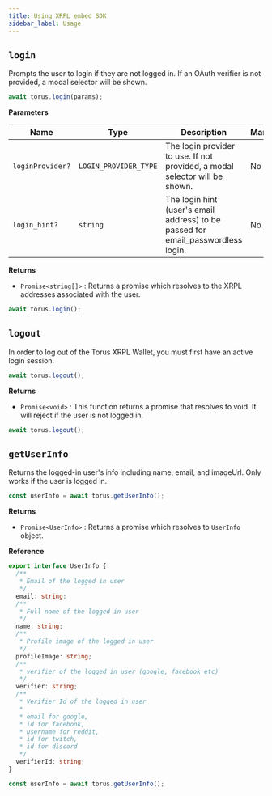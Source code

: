 ```yaml
---
title: Using XRPL embed SDK
sidebar_label: Usage
---
```


## `login`

Prompts the user to login if they are not logged in. If an OAuth verifier is not provided, a modal selector will be shown.

```javascript
await torus.login(params);
```

**Parameters**

| Name             | Type                  | Description                                                                      | Mandatory |
| ---------------- | --------------------- | -------------------------------------------------------------------------------- | --------- |
| `loginProvider?` | `LOGIN_PROVIDER_TYPE` | The login provider to use. If not provided, a modal selector will be shown.      | No        |
| `login_hint?`    | `string`              | The login hint (user's email address) to be passed for email_passwordless login. | No        |

**Returns**

- `Promise<string[]>` : Returns a promise which resolves to the XRPL addresses associated with the user.

```javascript title="Example"
await torus.login();
```

## `logout`

In order to log out of the Torus XRPL Wallet, you must first have an active login session.

```javascript
await torus.logout();
```

**Returns**

- `Promise<void>` : This function returns a promise that resolves to void. It will reject if the user is not logged in.

```javascript title="Example"
await torus.logout();
```

## `getUserInfo`

Returns the logged-in user's info including name, email, and imageUrl. Only
works if the user is logged in.

```javascript
const userInfo = await torus.getUserInfo();
```

**Returns**

- `Promise<UserInfo>` : Returns a promise which resolves to `UserInfo` object.

**Reference**

```typescript
export interface UserInfo {
  /**
   * Email of the logged in user
   */
  email: string;
  /**
   * Full name of the logged in user
   */
  name: string;
  /**
   * Profile image of the logged in user
   */
  profileImage: string;
  /**
   * verifier of the logged in user (google, facebook etc)
   */
  verifier: string;
  /**
   * Verifier Id of the logged in user
   *
   * email for google,
   * id for facebook,
   * username for reddit,
   * id for twitch,
   * id for discord
   */
  verifierId: string;
}
```

```javascript title="Example"
const userInfo = await torus.getUserInfo();
```
